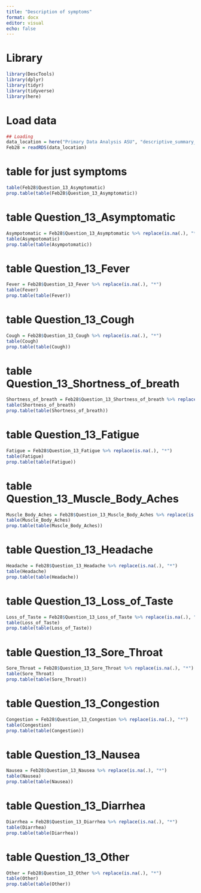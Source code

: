 ```yaml
---
title: "Description of symptoms"
format: docx
editor: visual
echo: false 
---
```


# Library

```r
library(DescTools)
library(dplyr)
library(tidyr)
library(tidyverse)
library(here)
```

# Load data

```r
## Loading 
data_location = here("Primary Data Analysis ASU", "descriptive_summary_asu","Data", "cleandata", "Feb28.rds")
Feb28 = readRDS(data_location)

```

# table for just symptoms

```r
table(Feb28$Question_13_Asymptomatic)
prop.table(table(Feb28$Question_13_Asymptomatic))
```

# table Question_13_Asymptomatic

```r
Asympotomatic = Feb28$Question_13_Asymptomatic %>% replace(is.na(.), "*")
table(Asympotomatic)
prop.table(table(Asympotomatic))
```

# table Question_13_Fever

```r
Fever = Feb28$Question_13_Fever %>% replace(is.na(.), "*")
table(Fever)
prop.table(table(Fever))
```

# table Question_13_Cough

```r
Cough = Feb28$Question_13_Cough %>% replace(is.na(.), "*")
table(Cough)
prop.table(table(Cough))
```

# table Question_13_Shortness_of_breath

```r
Shortness_of_breath = Feb28$Question_13_Shortness_of_breath %>% replace(is.na(.), "*")
table(Shortness_of_breath)
prop.table(table(Shortness_of_breath))
```

# table Question_13_Fatigue

```r
Fatigue = Feb28$Question_13_Fatigue %>% replace(is.na(.), "*")
table(Fatigue)
prop.table(table(Fatigue))
```

# table Question_13_Muscle_Body_Aches

```r
Muscle_Body_Aches = Feb28$Question_13_Muscle_Body_Aches %>% replace(is.na(.), "*")
table(Muscle_Body_Aches)
prop.table(table(Muscle_Body_Aches))
```

# table Question_13_Headache

```r
Headache = Feb28$Question_13_Headache %>% replace(is.na(.), "*")
table(Headache)
prop.table(table(Headache))
```

# table Question_13_Loss_of_Taste

```r
Loss_of_Taste = Feb28$Question_13_Loss_of_Taste %>% replace(is.na(.), "*")
table(Loss_of_Taste)
prop.table(table(Loss_of_Taste))
```

# table Question_13_Sore_Throat

```r
Sore_Throat = Feb28$Question_13_Sore_Throat %>% replace(is.na(.), "*")
table(Sore_Throat)
prop.table(table(Sore_Throat))
```

# table Question_13_Congestion

```r
Congestion = Feb28$Question_13_Congestion %>% replace(is.na(.), "*")
table(Congestion)
prop.table(table(Congestion))
```

# table Question_13_Nausea

```r
Nausea = Feb28$Question_13_Nausea %>% replace(is.na(.), "*")
table(Nausea)
prop.table(table(Nausea))
```

# table Question_13_Diarrhea

```r
Diarrhea = Feb28$Question_13_Diarrhea %>% replace(is.na(.), "*")
table(Diarrhea)
prop.table(table(Diarrhea))
```

# table Question_13_Other

```r
Other = Feb28$Question_13_Other %>% replace(is.na(.), "*")
table(Other)
prop.table(table(Other))
```
